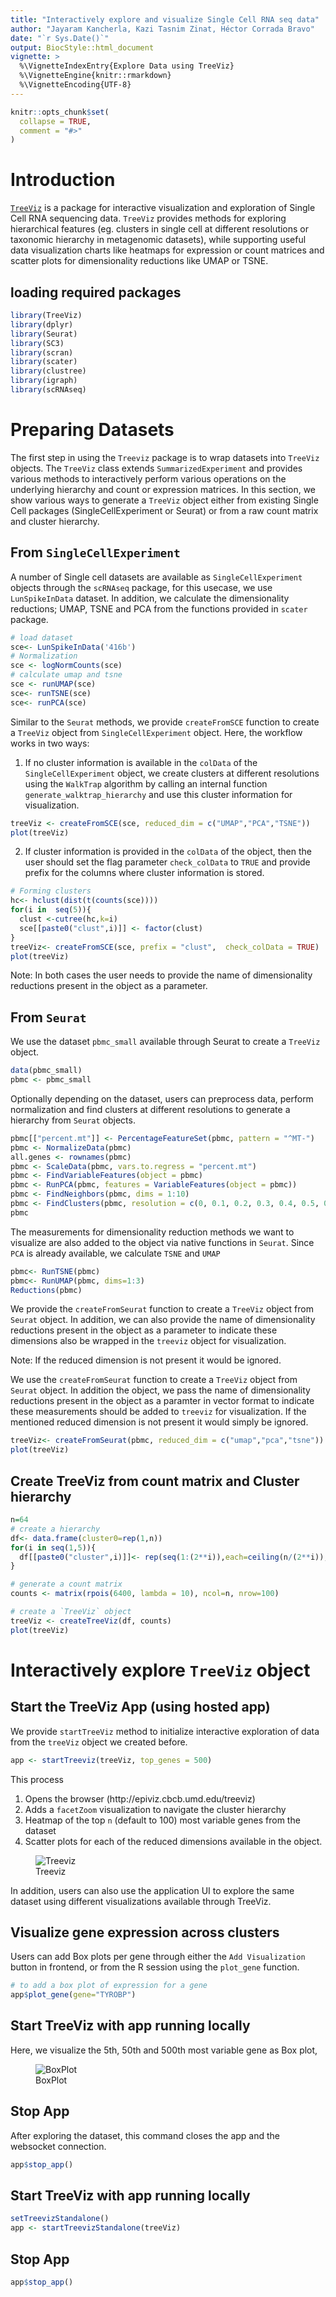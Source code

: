 ```yaml
---
title: "Interactively explore and visualize Single Cell RNA seq data"
author: "Jayaram Kancherla, Kazi Tasnim Zinat, Héctor Corrada Bravo"
date: "`r Sys.Date()`"
output: BiocStyle::html_document
vignette: >
  %\VignetteIndexEntry{Explore Data using TreeViz}
  %\VignetteEngine{knitr::rmarkdown}
  %\VignetteEncoding{UTF-8}
---
```

  
```r
knitr::opts_chunk$set(
  collapse = TRUE,
  comment = "#>"
)
```

# Introduction

[`TreeViz`](https://github.com/HCBravoLab/TreeViz) is a package for interactive visualization and exploration of Single Cell RNA sequencing data. `TreeViz` provides methods for exploring hierarchical features (eg. clusters in single cell at different resolutions or taxonomic hierarchy in metagenomic datasets), while supporting useful data visualization charts like heatmaps for expression or count matrices and scatter plots for dimensionality reductions like UMAP or TSNE.

## loading required packages

```r
library(TreeViz)
library(dplyr)
library(Seurat)
library(SC3)
library(scran)
library(scater)
library(clustree)
library(igraph)
library(scRNAseq)
```

# Preparing Datasets

The first step in using the `Treeviz` package is to wrap datasets into `TreeViz` objects. The `TreeViz` class extends `SummarizedExperiment` and provides various methods to interactively perform various operations on the underlying hierarchy and count or expression matrices. In this section, we show various ways to generate a `TreeViz` object either from existing Single Cell packages (SingleCellExperiment or Seurat) or from a raw count matrix and cluster hierarchy.

## From `SingleCellExperiment`

A number of Single cell datasets are available as `SingleCellExperiment` objects through the `scRNAseq` package, for this usecase, we use `LunSpikeInData` dataset. In addition, we calculate the dimensionality reductions; UMAP, TSNE and PCA from the functions provided in `scater` package. 

```r
# load dataset
sce<- LunSpikeInData('416b')
# Normalization
sce <- logNormCounts(sce)
# calculate umap and tsne
sce <- runUMAP(sce)
sce<- runTSNE(sce)
sce<- runPCA(sce)
```

Similar to the `Seurat` methods, we provide `createFromSCE` function to create a `TreeViz` object from `SingleCellExperiment` object. Here, the workflow works in two ways:

1. If no cluster information is available in the `colData` of the `SingleCellExperiment` object, we create clusters at different resolutions using the `WalkTrap` algorithm by calling an internal function `generate_walktrap_hierarchy` and use this cluster information for visualization.

```r
treeViz <- createFromSCE(sce, reduced_dim = c("UMAP","PCA","TSNE"))
plot(treeViz)
```

2. If cluster information is provided in the `colData` of the object, then the user should set the flag parameter `check_colData` to `TRUE` and provide prefix for the columns where cluster information is stored.

```r
# Forming clusters
hc<- hclust(dist(t(counts(sce))))
for(i in  seq(5)){
  clust <-cutree(hc,k=i)
  sce[[paste0("clust",i)]] <- factor(clust)
}
treeViz<- createFromSCE(sce, prefix = "clust",  check_colData = TRUE)
plot(treeViz)
```

Note: In both cases the user needs to provide the name of dimensionality reductions present in the object as a parameter.




## From `Seurat`

We use the dataset `pbmc_small` available through Seurat to create a `TreeViz` object.  

```r
data(pbmc_small)
pbmc <- pbmc_small
```

Optionally depending on the dataset, users can preprocess data, perform normalization and find clusters at different resolutions to generate a hierarchy from `Seurat` objects. 

```r
pbmc[["percent.mt"]] <- PercentageFeatureSet(pbmc, pattern = "^MT-")
pbmc <- NormalizeData(pbmc)
all.genes <- rownames(pbmc)
pbmc <- ScaleData(pbmc, vars.to.regress = "percent.mt")
pbmc <- FindVariableFeatures(object = pbmc)
pbmc <- RunPCA(pbmc, features = VariableFeatures(object = pbmc))
pbmc <- FindNeighbors(pbmc, dims = 1:10)
pbmc <- FindClusters(pbmc, resolution = c(0, 0.1, 0.2, 0.3, 0.4, 0.5, 0.6, 0.7, 0.8, 0.9, 1.0), print.output = 0, save.SNN = TRUE)
pbmc
```

The measurements for dimensionality reduction methods we want to visualize are also added to the object via native functions in `Seurat`. Since `PCA` is already available, we calculate `TSNE` and `UMAP`

```r
pbmc<- RunTSNE(pbmc)
pbmc<- RunUMAP(pbmc, dims=1:3)
Reductions(pbmc)
```

We provide the `createFromSeurat` function to create a `TreeViz` object from `Seurat` object. In addition, we can also provide the name of dimensionality reductions present in the object as a parameter to indicate these dimensions also be wrapped in the `treeviz` object for visualization. 

Note: If the reduced dimension is not present it would be ignored.

We use the `createFromSeurat` function to create a `TreeViz` object from `Seurat` object. In addition the object, we pass the name of dimensionality reductions present in the object as a paramter in vector format to indicate these measurements should be added to `treeviz` for visualization. If the mentioned reduced dimension is not present it would simply be ignored.
```r
treeViz<- createFromSeurat(pbmc, reduced_dim = c("umap","pca","tsne"))
plot(treeViz)
```


## Create TreeViz from count matrix and Cluster hierarchy

```r
n=64
# create a hierarchy
df<- data.frame(cluster0=rep(1,n))
for(i in seq(1,5)){
  df[[paste0("cluster",i)]]<- rep(seq(1:(2**i)),each=ceiling(n/(2**i)),len=n)
}

# generate a count matrix
counts <- matrix(rpois(6400, lambda = 10), ncol=n, nrow=100)

# create a `TreeViz` object
treeViz <- createTreeViz(df, counts)
plot(treeViz)
```

# Interactively explore `TreeViz` object

## Start the TreeViz App (using hosted app)

We provide `startTreeViz` method to initialize interactive exploration of data from the `treeViz` object we created before. 

```r
app <- startTreeviz(treeViz, top_genes = 500)
```

This process

1. Opens the browser (http://epiviz.cbcb.umd.edu/treeviz) 
2. Adds a `facetZoom` visualization to navigate the cluster hierarchy
3. Heatmap of the top `n` (default to 100) most variable genes from the dataset
4. Scatter plots for each of the reduced dimensions available in the object.  
 
![Treeviz](images/Treeviz.png)
 
In addition, users can also use the application UI to explore the same dataset using different visualizations available through TreeViz.

## Visualize gene expression across clusters

Users can add Box plots per gene through either the `Add Visualization` button in frontend, or from the R session using the `plot_gene` function. 

```r
# to add a box plot of expression for a gene
app$plot_gene(gene="TYROBP")
```
## Start TreeViz with app running locally

Here, we visualize the 5th, 50th and 500th most variable gene as Box plot,

![BoxPlot](images/Boxplot.png)

## Stop App

After exploring the dataset, this command closes the app and the websocket connection. 

```r
app$stop_app()
```

## Start TreeViz with app running locally

```r
setTreevizStandalone()
app <- startTreevizStandalone(treeViz)
```
## Stop App

```r
app$stop_app()
```
